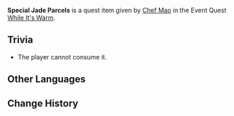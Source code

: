 {{Item Infobox
|id           = 100651
|image        = Item Jade Parcels.png
|type         = Quest Items
|description  = '''While It's Warm:''' A newly-completed set of Jade Parcels. Its exudes a transient, fantastical aroma. If you don't send this out soon...
|source1      = Given during [[While It's Warm]] (Day 2)
}}

'''Special Jade Parcels''' is a quest item given by [[Chef Mao]] in the Event Quest [[While It's Warm]].

==Trivia==
* The player cannot consume it.

==Other Languages==
{{Other Languages
|default_hidden = 1
|en      = Special Jade Parcels
|zhs     = 特制的翡玉什锦袋
|zhs_rm  = Tèzhì de Fěiyù Shíjǐn Dài
|zht     = 特製的翡玉什錦袋
|zht_rm  = Tèzhì de Fěiyù Shíjǐn Dài
|ja      = 特製翠玉福袋
|ja_rm   = Tokusei Suigyoku Fukubukuro
|ko      = 특제 비옥야채쌈
|ko_rm   = Teukje Bi'okyachaessam
|es      = Rollitos de jade especiales
|fr      = Aumônières de jade spéciales
|ru      = Особые «Нефритовые мешочки»
|th      = Jade Parcel สูตรพิเศษ
|th_rm   = Jade Parcel Sut Phiset
|vi      = Túi Thập Cẩm Phỉ Ngọc Đặc Biệt
|de      = Besondere gefüllte Jadetaschen
|id      = Jade Parcel Spesial
|pt      = Porção de Jade Especial
|tr      = Özel Yeşim Bohçaları
|it      = Ravioli di giada speciali
}}

==Change History==
{{Change History|1.1}}